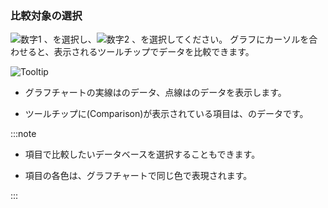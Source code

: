 ### 比較対象の選択

![数字1](/img/number-01.png) <Cmdname sid="TTL06202" className="uitext" />、<Cmdname sid="instance" className="uitext" />を選択し、![数字2](/img/number-02.png) <Cmdname sid="TTL06203" className="uitext" />、<Cmdname sid="instance" className="uitext" />を選択してください。 グラフにカーソルを合わせると、表示されるツールチップでデータを比較できます。

<InDoc product="postgresql,mysql,oracle-pro,oracle"><ImgLang img='db-compare-count-trend-tootip.png' dsec='Tooltip' /></InDoc>

<InDoc product="redis"><ImgLang img='db-compare-count-trend-tootip-redis.png' dsec='Tooltip' /></InDoc>

<InDoc product="altibase"><ImgLang img='db-compare-count-trend-tootip-altibase.png' dsec='Tooltip' multi="true" /></InDoc>

<InDoc product="mongodb">

![Tooltip](/img/db-compare-count-trend-tootip-mongodb.png)

</InDoc>

- グラフチャートの実線は<Cmdname sid="TTL06202" className="uitext" />のデータ、点線は<Cmdname sid="TTL06203" className="uitext" />のデータを表示します。

- ツールチップに<UI>(Comparison)</UI>が表示されている項目は、<Cmdname sid="TTL06203" className="uitext" />のデータです。

:::note

- <Cmdname sid="database" className="uitext" />項目で比較したいデータベースを選択することもできます。

- <Cmdname sid="database" className="uitext" />項目の各色は、グラフチャートで同じ色で表現されます。

:::
